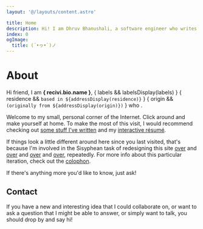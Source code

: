 ```yaml
---
layout: '@/layouts/content.astro'

title: Home
description: Hi! I am Dhruv Bhanushali, a software engineer who writes elegant code, maintains open-source projects and ships delightful apps.
index: 0
ogImage:
  title: (´•ヮ•`)ノ
---
```





<h1 className="sr-only">About</h1>
<Kaomoji />

Hi friend, I am **{
	recivi.bio.name
}**, {
	labels && labelsDisplay(labels)
} {
	residence && `based in ${addressDisplay(residence)}`
} {
	origin && `(originally from ${addressDisplay(origin)})`
} who <FunFact />.

Welcome to my small, personal corner of the Internet. Click around and make
yourself at home. To make the most of this visit, I would recommend checking out
[some stuff I've written](/writings) and my [interactive résumé](/resume).

If things look a little different around here since you last visited, that's
because I'm involved in the Sisyphean task of redesigning this site
[over](https://portfolio-vjs.dhruvkb-dev.vercel.app) and
[over](https://portfolio-spa.dhruvkb-dev.vercel.app) and
[over](https://portfolio-brut.dhruvkb-dev.vercel.app) and
[over](https://portfolio-mono.dhruvkb-dev.vercel.app),
repeatedly. For more info about this particular iteration, check out the
[colophon](/colophon).

If there's anything more you'd like to know, just ask!

## Contact

If you have a new and interesting idea that I could collaborate on, or want to
ask a question that I might be able to answer, or simply want to talk, you
should drop by and say hi!

<ContactList />
